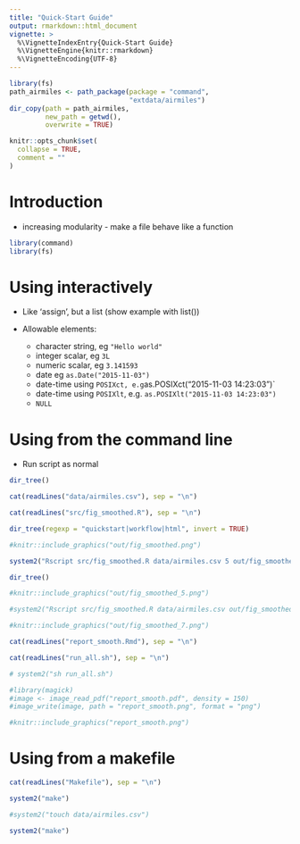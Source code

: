 ```yaml
---
title: "Quick-Start Guide"
output: rmarkdown::html_document
vignette: >
  %\VignetteIndexEntry{Quick-Start Guide}
  %\VignetteEngine{knitr::rmarkdown}
  %\VignetteEncoding{UTF-8}
---
```


```r
library(fs)
path_airmiles <- path_package(package = "command",
                              "extdata/airmiles")
dir_copy(path = path_airmiles,
         new_path = getwd(),
         overwrite = TRUE)
```

```r
knitr::opts_chunk$set(
  collapse = TRUE,
  comment = ""
)
```

# Introduction


- increasing modularity - make a file behave like a function


```r
library(command)
library(fs)
```

# Using interactively

- Like 'assign', but a list (show example with list())

- Allowable elements:
    - character string, eg `"Hello world"`
    - integer scalar, eg `3L`
    - numeric scalar, eg `3.141593`
    - date eg `as.Date("2015-11-03")`
    - date-time using `POSIXct, e.g `as.POSIXct("2015-11-03 14:23:03")`
    - date-time using `POSIXlt`, e.g. `as.POSIXlt("2015-11-03 14:23:03")`
    - `NULL`


# Using from the command line

- Run script as normal

```r
dir_tree()
```

```r
cat(readLines("data/airmiles.csv"), sep = "\n")
```
```r
cat(readLines("src/fig_smoothed.R"), sep = "\n")
```


```r
dir_tree(regexp = "quickstart|workflow|html", invert = TRUE)
```

```r
#knitr::include_graphics("out/fig_smoothed.png")
```


```r
system2("Rscript src/fig_smoothed.R data/airmiles.csv 5 out/fig_smoothed_5.png")
```

```r
dir_tree()
```


```r
#knitr::include_graphics("out/fig_smoothed_5.png")
```

```r
#system2("Rscript src/fig_smoothed.R data/airmiles.csv out/fig_smoothed_7.png --n=7")
```

```r
#knitr::include_graphics("out/fig_smoothed_7.png")
```

```r
cat(readLines("report_smooth.Rmd"), sep = "\n")
```

```r
cat(readLines("run_all.sh"), sep = "\n")
```


```r
# system2("sh run_all.sh")
```


```r
#library(magick)
#image <- image_read_pdf("report_smooth.pdf", density = 150)
#image_write(image, path = "report_smooth.png", format = "png")
```



```r
#knitr::include_graphics("report_smooth.png")
```


# Using from a makefile


```r
cat(readLines("Makefile"), sep = "\n")
```


```r
system2("make")
```

```r
#system2("touch data/airmiles.csv")
```

```r
system2("make")
```
